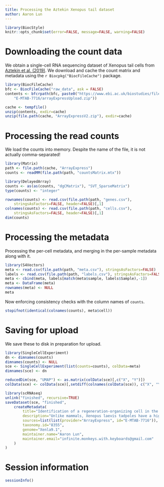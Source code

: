 ```yaml
---
title: Processing the Aztekin Xenopus tail dataset
author: Aaron Lun
---
```



```r
library(BiocStyle)
knitr::opts_chunk$set(error=FALSE, message=FALSE, warning=FALSE)
```

# Downloading the count data

We obtain a single-cell RNA sequencing dataset of Xenopus tail cells from [Aztekin et al. (2019)](https://doi.org/10.1126/science.aav9996).
We download and cache the count matrix and metadata using the `r Biocpkg("BiocFileCache")` package.

```r
library(BiocFileCache)
bfc <- BiocFileCache("raw_data", ask = FALSE)
contents <- bfcrpath(bfc, paste0("https://www.ebi.ac.uk/biostudies/files/",
    "E-MTAB-7716/arrayExpressUpload.zip"))

cache <- tempfile()
unzip(contents, exdir=cache)
unzip(file.path(cache, "ArrayExpressV2.zip"), exdir=cache)
```

# Processing the read counts

We load the counts into memory.
Despite the name of the file, it is not actually comma-separated!

```r
library(Matrix)
path <- file.path(cache, "ArrayExpress")
counts <- readMM(file.path(path, "countsMatrix.mtx"))

library(DelayedArray)
counts <- as(as(counts, "dgCMatrix"), "SVT_SparseMatrix")
type(counts) <- "integer"

rownames(counts) <- read.csv(file.path(path, "genes.csv"), 
    stringsAsFactors=FALSE, header=FALSE)[,1]
colnames(counts) <- read.csv(file.path(path, "cells.csv"), 
    stringsAsFactors=FALSE, header=FALSE)[,1]
dim(counts)
```

# Processing the metadata

Processing the per-cell metadata, and merging in the per-sample metadata along with it.

```r
library(S4Vectors)
meta <- read.csv(file.path(path, "meta.csv"), stringsAsFactors=FALSE)
labels <- read.csv(file.path(path, "labels.csv"), stringsAsFactors=FALSE)
meta <- cbind(meta, labels[match(meta$sample, labels$Sample),-1])
meta <- DataFrame(meta)
rownames(meta) <- NULL
meta
```

Now enforcing consistency checks with the column names of `counts`.

```r
stopifnot(identical(colnames(counts), meta$cell))
```

# Saving for upload 

We save these to disk in preparation for upload.

```r
library(SingleCellExperiment)
dn <- dimnames(counts)
dimnames(counts) <- NULL
sce <- SingleCellExperiment(list(counts=counts), colData=meta)
dimnames(sce) <- dn

reducedDim(sce, "UMAP") <- as.matrix(colData(sce)[,c("X", "Y")])
colData(sce) <- colData(sce)[,setdiff(colnames(colData(sce)), c("X", "Y"))]

library(scRNAseq)
unlink("finished", recursive=TRUE)
saveDataset(sce, "finished",
    createMetadata(
        title="Identification of a regeneration-organizing cell in the Xenopus tail",
        description="Unlike mammals, Xenopus laevis tadpoles have a high regenerative potential. To characterize this regenerative response, we performed single-cell RNA sequencing after tail amputation. By comparing naturally occurring regeneration-competent and -incompetent tadpoles, we identified a previously unrecognized cell type, which we term the regeneration-organizing cell (ROC). ROCs are present in the epidermis during normal tail development and specifically relocalize to the amputation plane of regeneration-competent tadpoles, forming the wound epidermis. Genetic ablation or manual removal of ROCs blocks regeneration, whereas transplantation of ROC-containing grafts induces ectopic outgrowths in early embryos. Transcriptional profiling revealed that ROCs secrete ligands associated with key regenerative pathways, signaling to progenitors to reconstitute lost tissue. These findings reveal the cellular mechanism through which ROCs form the wound epidermis and ensure successful regeneration.",
        sources=list(list(provider="ArrayExpress", id="E-MTAB-7716")),
        taxonomy.id="8355",
        genome="Xenla9.1",
        maintainer.name="Aaron Lun",
        maintainer.email="infinite.monkeys.with.keyboards@gmail.com"
    )
)
```

# Session information

```r
sessionInfo()
```
